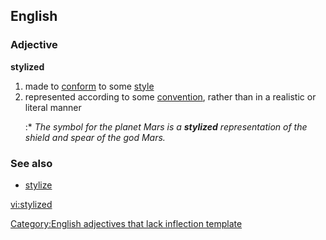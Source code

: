 ==English==
===Adjective===
'''stylized'''
# made to [[conform]] to some [[style]]
# represented according to some [[convention]], rather than in a realistic or literal manner
#:* ''The symbol for the planet Mars is a '''stylized''' representation of the shield and spear of the god Mars.''
===See also===
*[[stylize]]

[[Category:English adjectives that lack inflection template]]

[[vi:stylized]]